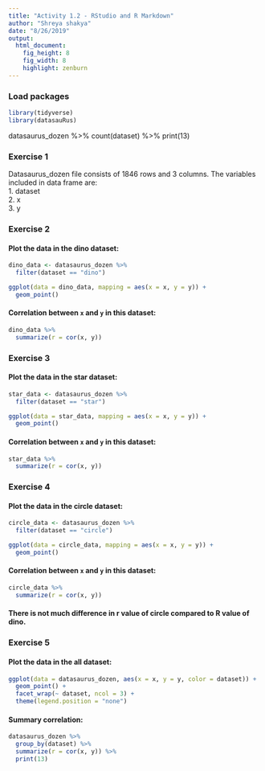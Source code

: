 ```yaml
---
title: "Activity 1.2 - RStudio and R Markdown"
author: "Shreya shakya"
date: "8/26/2019"
output: 
  html_document: 
    fig_height: 8
    fig_width: 8
    highlight: zenburn
---
```


### Load packages

```r
library(tidyverse) 
library(datasauRus)
```
datasaurus_dozen %>%
count(dataset) %>%
print(13)

### Exercise 1

Datasaurus_dozen file consists of 1846 rows and 3 columns. The variables included in data frame are:\
1. dataset\
2. x\
3. y

### Exercise 2

#### Plot the data in the dino dataset:

```r
dino_data <- datasaurus_dozen %>%
  filter(dataset == "dino")

ggplot(data = dino_data, mapping = aes(x = x, y = y)) +
  geom_point()
```

#### Correlation between `x` and `y` in this dataset:

```r
dino_data %>%
  summarize(r = cor(x, y))
```


### Exercise 3

#### Plot the data in the star dataset:

```r
star_data <- datasaurus_dozen %>%
  filter(dataset == "star")

ggplot(data = star_data, mapping = aes(x = x, y = y)) +
  geom_point()
```

#### Correlation between `x` and `y` in this dataset:

```r
star_data %>%
  summarize(r = cor(x, y))
```

### Exercise 4

#### Plot the data in the circle dataset:

```r
circle_data <- datasaurus_dozen %>%
  filter(dataset == "circle")

ggplot(data = circle_data, mapping = aes(x = x, y = y)) +
  geom_point()
```

#### Correlation between `x` and `y` in this dataset:

```r
circle_data %>%
  summarize(r = cor(x, y))
```

#### There is not much difference in r value of circle compared to R value of dino. 

### Exercise 5

#### Plot the data in the all dataset: 
```r
ggplot(data = datasaurus_dozen, aes(x = x, y = y, color = dataset)) +
  geom_point() +
  facet_wrap(~ dataset, ncol = 3) +
  theme(legend.position = "none")
```

#### Summary correlation:
```r
datasaurus_dozen %>%
  group_by(dataset) %>%
  summarize(r = cor(x, y)) %>%
  print(13)
```

